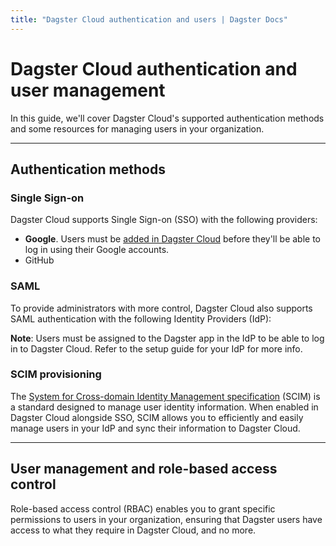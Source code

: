 ```yaml
---
title: "Dagster Cloud authentication and users | Dagster Docs"
---
```


# Dagster Cloud authentication and user management

In this guide, we'll cover Dagster Cloud's supported authentication methods and some resources for managing users in your organization.

---

## Authentication methods

### Single Sign-on

Dagster Cloud supports Single Sign-on (SSO) with the following providers:

- **Google**. Users must be [added in Dagster Cloud](/dagster-cloud/account/managing-users#adding-users) before they'll be able to log in using their Google accounts.
- GitHub

### SAML

To provide administrators with more control, Dagster Cloud also supports SAML authentication with the following Identity Providers (IdP):

<ArticleList>
  <ArticleListItem
    href="/dagster-cloud/account/authentication/setting-up-azure-ad-saml-sso"
    title="Azure Active Directory"
  ></ArticleListItem>
  <ArticleListItem
    href="/dagster-cloud/account/authentication/setting-up-google-workspace-saml-sso"
    title="Google Workspace"
  ></ArticleListItem>
  <ArticleListItem
    href="/dagster-cloud/account/authentication/setting-up-okta-saml-sso"
    title="Okta"
  ></ArticleListItem>
  <ArticleListItem
    href="/dagster-cloud/account/authentication/setting-up-onelogin-saml-sso"
    title="OneLogin"
  ></ArticleListItem>
  <ArticleListItem
    href="/dagster-cloud/account/authentication/setting-up-pingone-saml-sso"
    title="PingOne"
  ></ArticleListItem>
</ArticleList>

**Note**: Users must be assigned to the Dagster app in the IdP to be able to log in to Dagster Cloud. Refer to the setup guide for your IdP for more info.

### SCIM provisioning

The [System for Cross-domain Identity Management specification](https://scim.cloud/) (SCIM) is a standard designed to manage user identity information. When enabled in Dagster Cloud alongside SSO, SCIM allows you to efficiently and easily manage users in your IdP and sync their information to Dagster Cloud.

<ArticleList>
  <ArticleListItem
    href="/dagster-cloud/account/authentication/setting-up-okta-scim-provisioning"
    title="Okta"
  ></ArticleListItem>
</ArticleList>

---

## User management and role-based access control

Role-based access control (RBAC) enables you to grant specific permissions to users in your organization, ensuring that Dagster users have access to what they require in Dagster Cloud, and no more.

<ArticleList>
  <ArticleListItem
    href="/dagster-cloud/account/managing-users/managing-user-roles-permissions"
    title="Managing user roles and permissions"
  ></ArticleListItem>
  <ArticleListItem
    href="/dagster-cloud/account/managing-users/managing-teams"
    title="Managing teams (Enterprise only)"
  ></ArticleListItem>
  <ArticleListItem
    href="/dagster-cloud/account/managing-users"
    title="Managing users"
  ></ArticleListItem>
</ArticleList>
